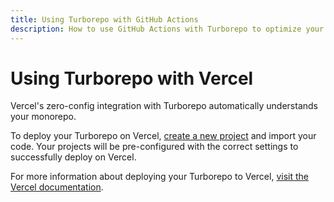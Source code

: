 ```yaml
---
title: Using Turborepo with GitHub Actions
description: How to use GitHub Actions with Turborepo to optimize your CI workflow
---
```


# Using Turborepo with Vercel

Vercel's zero-config integration with Turborepo automatically understands your monorepo.

To deploy your Turborepo on Vercel, [create a new project](https://vercel.com/new) and import your code. Your projects will be pre-configured with the correct settings to successfully deploy on Vercel.

For more information about deploying your Turborepo to Vercel, [visit the Vercel documentation](https://vercel.com/docs/concepts/monorepos/turborepo).
